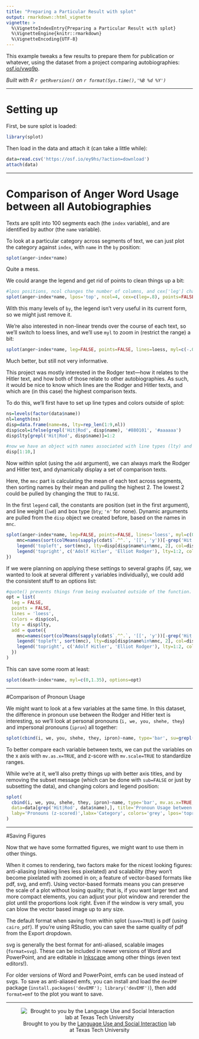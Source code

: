 ```yaml
---
title: "Preparing a Particular Result with splot"
output: rmarkdown::html_vignette
vignette: >
  %\VignetteIndexEntry{Preparing a Particular Result with splot}
  %\VignetteEngine{knitr::rmarkdown}
  %\VignetteEncoding{UTF-8}
---
```


This example tweaks a few results to prepare them for publication or whatever, using the dataset from a project comparing autobiographies: <a href="https://osf.io/vwq9p/" target="_blank">osf.io/vwq9p</a>.

*Built with R 
`r getRversion()`
on 
`r format(Sys.time(),'%B %d %Y')`*

***
# Setting up

First, be sure splot is loaded:
```r
library(splot)
```

Then load in the data and attach it (can take a little while):
```r
data=read.csv('https://osf.io/ey9hs/?action=download')
attach(data)
```

***
# Comparison of Anger Word Usage between all Autobiographies
Texts are split into 100 segments each (the `index` variable), and are identified by author (the `name` variable).

To look at a particular category across segments of text, we can just plot the category against `index`, with `name` in the `by` position:
```r
splot(anger~index*name)
```

Quite a mess.

We could arange the legend and get rid of points to clean things up a bit:
```r
#lpos positions, ncol changes the number of columns, and cex['leg'] changes the font size of the legend.
splot(anger~index*name, lpos='top', ncol=4, cex=c(leg=.8), points=FALSE)
```
With this many levels of `by`, the legend isn't very useful in its current form, so we might just remove it.

We're also interested in non-linear trends over the course of each text, so we'll switch to loess lines, and we'll use `myl` to zoom in (restrict the range) a bit:
```r
splot(anger~index*name, leg=FALSE, points=FALSE, lines=loess, myl=c(-.05,1.7))
```

Much better, but still not very informative. 

This project was mostly interested in the Rodger text---how it relates to the Hitler text, and how both of those relate to other autobiographies. As such, it would be nice to know which lines are the Rodger and Hitler texts, and which are (in this case) the highest comparison texts.

To do this, we'll first have to set up line types and colors outside of splot:
```r
ns=levels(factor(data$name))
nl=length(ns)
disp=data.frame(name=ns, lty=rep_len(1:9,nl))
disp$col=ifelse(grepl('Hit|Rod', disp$name), '#880101', '#aaaaaa')
disp$lty[grepl('Hit|Rod', disp$name)]=1:2

#now we have an object with names associated with line types (lty) and colors (col):
disp[1:10,]
```
Now within splot (using the `add` argument), we can always mark the Rodger and Hitler text, and dynamically display a set of comparison texts.

Here, the `mnc` part is calculating the mean of each text across segments, then sorting names by their mean and pulling the highest 2. The lowest 2 could be pulled by changing the `TRUE` to `FALSE`.

In the first `legend` call, the constants are position (set in the first argument), and line weight (`lwd`) and box type (`bty`; `'n'` for none). Dynamic arguments are pulled from the `disp` object we created before, based on the names in `mnc`.
```r
splot(anger~index*name, leg=FALSE, points=FALSE, lines='loess', myl=c(0,2.2), colors=disp$col, lty=disp$lty, add={
    mnc=names(sort(colMeans(sapply(cdat$`.^^.`, '[[', 'y'))[-grep('Hit|Rod', names(cdat$`.^^.`))], TRUE)[1:2])
    legend('topleft', sort(mnc), lty=disp[disp$name%in%mnc, 2], col=disp[disp$name%in%mnc, 3], lwd=2, bty='n')
    legend('topright', c('Adolf Hitler', 'Elliot Rodger'), lty=1:2, col=disp$col[1], lwd=2, bty='n')
})
```

If we were planning on applying these settings to several graphs (if, say, we wanted to look at several different `y` variables individually), we could add the consistent stuff to an options list:
```r
#quote() prevents things from being evaluated outside of the function.
opt = list(
  leg = FALSE,
  points = FALSE,
  lines = 'loess',
  colors = disp$col,
  lty = disp$lty,
  add = quote({
    mnc=names(sort(colMeans(sapply(cdat$`.^^.`, '[[', 'y'))[-grep('Hit|Rod', names(cdat$`.^^.`))], TRUE)[1:2])
    legend('topleft', sort(mnc), lty=disp[disp$name%in%mnc, 2], col=disp[disp$name%in%mnc, 3], lwd=2, bty='n')
    legend('topright', c('Adolf Hitler', 'Elliot Rodger'), lty=1:2, col=disp$col[1], lwd=2, bty='n')
  })
)
```

This can save some room at least:
```r
splot(death~index*name, myl=c(0,1.35), options=opt)
```

***
#Comparison of Pronoun Usage

We might want to look at a few variables at the same time. In this dataset, the difference in pronoun use between the Rodger and Hitler text is interesting, so we'll look at personal pronouns (`i, we, you, shehe, they`) and impersonal pronouns (`ipron`) all together:
```r
splot(cbind(i, we, you, shehe, they, ipron)~name, type='bar', su=grepl('Hit|Rod', name))
```

To better compare each variable between texts, we can put the variables on the x axis with `mv.as.x=TRUE`, and z-score with `mv.scale=TRUE` to standardize ranges.

While we're at it, we'll also pretty things up with better axis titles, and by removing the subset message (which can be done with `sub=FALSE` or just by subsetting the data), and changing colors and legend position:
```r
splot(
  cbind(i, we, you, shehe, they, ipron)~name, type='bar', mv.as.x=TRUE, mv.scale=TRUE,
  data=data[grep('Hit|Rod', data$name),], title='Pronoun Usage between Texts',
  laby='Pronouns (z-scored)',labx='Category', colors='grey', lpos='topright', leg.title=FALSE
)
```

***
#Saving Figures

Now that we have some formatted figures, we might want to use them in other things.

When it comes to rendering, two factors make for the nicest looking figures: anti-aliasing (making lines less pixelated) and scalability (they won't become pixelated with zoomed in on; a feature of vector-based formats like pdf, svg, and emf). Using vector-based formats means you can preserve the scale of a plot without losing quality; that is, if you want larger text and more compact elements, you can adjust your plot window and rerender the plot until the proportions look right. Even if the window is very small, you can blow the vector based image up to any size.

The default format when saving from within splot (`save=TRUE`) is pdf (using `cairo_pdf`). If you're using RStudio, you can save the same quality of pdf from the Export dropdown.

svg is generally the best format for anti-aliased, scalable images (`format=svg`). These can be included in newer versions of Word and PowerPoint, and are editable in [Inkscape](https://inkscape.org) among other things (even text editors!).

For older versions of Word and PowerPoint, emfs can be used instead of svgs. To save as anti-aliased emfs, you can install and load the `devEMF` package (`install.packages('devEMF'); library('devEMF')`), then add `format=emf` to the plot you want to save.

***
<div style='text-align:center'>
![Brought to you by the <a href="https://www.depts.ttu.edu/psy/lusi/resources.php" target="_blank">Language Use and Social Interaction</a> lab at Texas Tech University](https://www.depts.ttu.edu/psy/lusi/files/lusi.jpg)
</div>